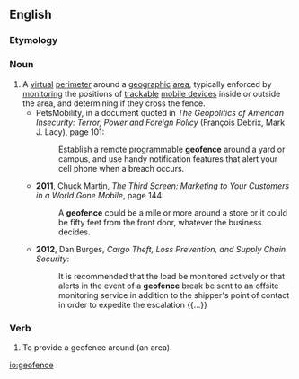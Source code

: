 ==English==

===Etymology===
{{prefix|geo|fence|lang=en}}

===Noun===
{{en-noun}}

# A [[virtual]] [[perimeter]] around a [[geographic]] [[area]], typically enforced by [[monitor]]ing the positions of [[trackable]] [[mobile device]]s inside or outside the area, and determining if they cross the fence.
#* PetsMobility, in a document quoted in ''The Geopolitics of American Insecurity: Terror, Power and Foreign Policy'' (François Debrix, Mark J. Lacy), page 101:
#*: Establish a remote programmable '''geofence''' around a yard or campus, and use handy notification features that alert your cell phone when a breach occurs.
#* '''2011''', Chuck Martin, ''The Third Screen: Marketing to Your Customers in a World Gone Mobile'', page 144:
#*: A '''geofence''' could be a mile or more around a store or it could be fifty feet from the front door, whatever the business decides.
#* '''2012''', Dan Burges, ''Cargo Theft, Loss Prevention, and Supply Chain Security'':
#*: It is recommended that the load be monitored actively or that alerts in the event of a '''geofence''' break be sent to an offsite monitoring service in addition to the shipper's point of contact in order to expedite the escalation {{...}}

===Verb===
{{en-verb|geofenc|es}}

# {{lb|en|transitive}} To provide a geofence around (an area).

[[io:geofence]]